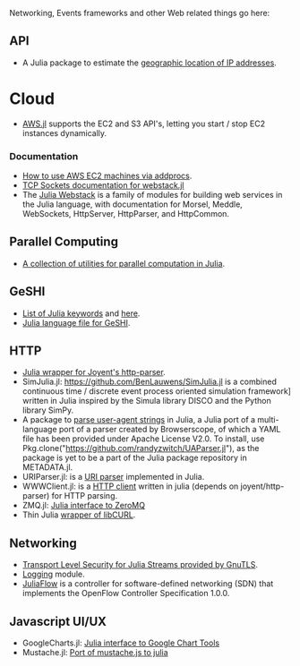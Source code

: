 Networking, Events frameworks and other Web related things go here:

== API ==
* A Julia package to estimate the [https://github.com/johnmyleswhite/GeoIP.jl geographic location of IP addresses].


= Cloud =
* [https://github.com/amitmurthy/AWS.jl AWS.jl] supports the EC2 and S3 API's, letting you start / stop EC2 instances dynamically.

=== Documentation ===
* [http://docs.julialang.org/en/latest/stdlib/base/#parallel-computing How to use AWS EC2 machines via addprocs].
* [http://blog.leahhanson.us/using-tcp-sockets-in-julia.html TCP Sockets documentation for webstack.jl]
* The [http://juliawebstack.org Julia Webstack] is a family of modules for building web services in the Julia language, with documentation for Morsel, Meddle, WebSockets, HttpServer, HttpParser, and HttpCommon.


== Parallel Computing ==
* [https://github.com/amitmurthy/PTools.jl A collection of utilities for parallel computation in Julia].


== GeSHI ==
* [https://github.com/JuliaLang/julia/blob/master/contrib/julia-mode.el#L79-L108 List of Julia keywords] and [https://github.com/JuliaLang/julia/commit/71c0aa3e5660258af5c042058d5d8d3b82d93efb here].
* [https://github.com/john9631/JuliaDocs/blob/master/julia.php Julia language file for GeSHI].


== HTTP ==
* [https://github.com/hackerschool/HttpParser.jl Julia wrapper for Joyent's http-parser].
* SimJulia.jl: https://github.com/BenLauwens/SimJulia.jl is a combined continuous time / discrete event process oriented simulation framework] written in Julia inspired by the Simula library DISCO and the Python library SimPy.
* A package to [https://github.com/randyzwitch/UAParser.jl parse user-agent strings] in Julia, a Julia port of a multi-language port of a parser created by Browserscope, of which a YAML file has been provided under Apache License V2.0. To install, use Pkg.clone("https://github.com/randyzwitch/UAParser.jl"), as the package is yet to be a part of the Julia package repository in METADATA.jl.
* URIParser.jl: is a [https://github.com/loladiro/URIParser.jl URI parser] implemented in Julia.
* WWWClient.jl: is a [https://github.com/loladiro/WWWClient.jl  HTTP client] written in julia (depends on joyent/http-parser) for HTTP parsing. 
* ZMQ.jl: [https://github.com/JuliaLang/ZMQ.jl Julia interface to ZeroMQ]
* Thin Julia [https://github.com/amitmurthy/LibCURL.jl wrapper of libCURL].


== Networking ==
* [https://github.com/loladiro/GnuTLS.jl Transport Level Security for Julia Streams provided by GnuTLS].
* [https://github.com/kmsquire/Logging.jl Logging] module.
* [https://github.com/pchronz/juliaflow JuliaFlow] is a controller for software-defined networking (SDN) that implements the OpenFlow Controller Specification 1.0.0. 


== Javascript UI/UX ==
* GoogleCharts.jl: [https://github.com/jverzani/GoogleCharts.jl Julia interface to Google Chart Tools]
* Mustache.jl: [https://github.com/jverzani/Mustache.jl Port of mustache.js to julia]

